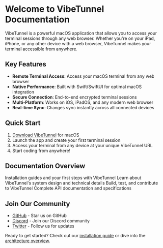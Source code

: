 # Welcome to VibeTunnel Documentation

VibeTunnel is a powerful macOS application that allows you to access your terminal sessions through any web browser. Whether you're on your iPad, iPhone, or any other device with a web browser, VibeTunnel makes your terminal accessible from anywhere.

## Key Features

- **Remote Terminal Access**: Access your macOS terminal from any web browser
- **Native Performance**: Built with Swift/SwiftUI for optimal macOS integration
- **Secure Connection**: End-to-end encrypted terminal sessions
- **Multi-Platform**: Works on iOS, iPadOS, and any modern web browser
- **Real-time Sync**: Changes sync instantly across all connected devices

## Quick Start

1. [Download VibeTunnel](https://vibetunnel.com/download) for macOS
2. Launch the app and create your first terminal session
3. Access your terminal from any device at your unique VibeTunnel URL
4. Start coding from anywhere!

## Documentation Overview

<CardGroup cols={2}>
  <Card title="Getting Started" icon="rocket" href="/docs/project-overview">
    Installation guides and your first steps with VibeTunnel
  </Card>
  <Card title="Architecture" icon="building" href="/docs/ARCHITECTURE">
    Learn about VibeTunnel's system design and technical details
  </Card>
  <Card title="Development" icon="code" href="/docs/development">
    Build, test, and contribute to VibeTunnel
  </Card>
  <Card title="API Reference" icon="book" href="/docs/spec">
    Complete API documentation and specifications
  </Card>
</CardGroup>

## Join Our Community

- [GitHub](https://github.com/amantus-ai/vibetunnel) - Star us on GitHub
- [Discord](https://discord.gg/vibetunnel) - Join our Discord community
- [Twitter](https://twitter.com/vibetunnel) - Follow us for updates

Ready to get started? Check out our [installation guide](/mac/README) or dive into the [architecture overview](/docs/ARCHITECTURE).